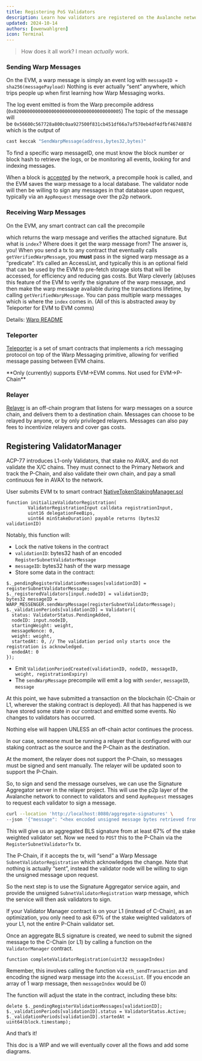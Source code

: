 ```yaml
---
title: Registering PoS Validators
description: Learn how validators are registered on the Avalanche network post-etna.
updated: 2024-10-14
authors: [owenwahlgren]
icon: Terminal
---
```


> How does it all work? I mean *actually* work.

### Sending Warp Messages

On the EVM, a warp message is simply an event log with `messageID = sha256(messagePayload)` Nothing is ever actually “sent” anywhere, which trips people up when first learning how Warp Messaging works.

The log event emitted is from the Warp precompile address (`0x0200000000000000000000000000000000000005`) The topic of the message will be `0x56600c567728a800c0aa927500f831cb451df66a7af570eb4df4dfbf4674887d` which is the output of 
```bash
cast keccak "SendWarpMessage(address,bytes32,bytes)"
```

To find a specific warp messageID, one must know the block number or block hash to retrieve the logs, or be monitoring all events, looking for and indexing messages. 

When a block is [accepted](https://github.com/ava-labs/coreth/blob/7242ae2d235593d2bb14e2496b6ed102aab14c3d/precompile/contracts/warp/config.go#L130) by the network, a precompile hook is called, and the EVM saves the warp message to a local database. The validator node will then be willing to sign any messages in that database upon request, typically via an `AppRequest` message over the p2p network.

### Receiving Warp Messages

On the EVM, any smart contract can call the precompile

which returns the warp message and verifies the attached signature. But what is `index`? Where does it get the warp message from?  The answer is, you!  When you send a tx to any contract that eventually calls `getVerifiedWarpMessage`, you **must** pass in the signed warp message as a “predicate”.  It’s called an AccessList, and typically this is an optional field that can be used by the EVM to pre-fetch storage slots that will be accessed, for efficiency and reducing gas costs. But Warp cleverly (ab)uses this feature of the EVM to verify the signature of the warp message, and then make the warp message available during the transactions lifetime, by calling `getVerifiedWarpMessage`. You can pass multiple warp messages which is where the `index` comes in.  (All of this is abstracted away by Teleporter for EVM to EVM comms)

Details: [Warp README](https://github.com/ava-labs/coreth/blob/7242ae2d235593d2bb14e2496b6ed102aab14c3d/precompile/contracts/warp/README.md)

### Teleporter

[Teleporter](https://github.com/ava-labs/teleporter) is a set of smart contracts that implements a rich messaging protocol on top of the Warp Messaging primitive, allowing for verified message passing between EVM chains. 

<Callout>
**Only (currently) supports EVM→EVM comms. Not used for EVM→P-Chain**
</Callout>

### Relayer

[Relayer](https://github.com/ava-labs/awm-relayer/blob/main/relayer/README.md) is an off-chain program that listens for warp messages on a source chain, and delivers them to a destination chain.  Messages can choose to be relayed by anyone, or by only privileged relayers. Messages can also pay fees to incentivize relayers and cover gas costs.

## Registering ValidatorManager

ACP-77 introduces L1-only Validators, that stake no AVAX, and do not validate the X/C chains. They must connect to the Primary Network and track the P-Chain, and also validate their own chain, and pay a small continuous fee in AVAX to the network.

User submits EVM tx to smart contract [NativeTokenStakingManager.sol](https://github.com/ava-labs/teleporter/blob/acp-77-updates/contracts/validator-manager/NativeTokenStakingManager.sol)

```solidity
function initializeValidatorRegistration(
        ValidatorRegistrationInput calldata registrationInput,
        uint16 delegationFeeBips,
        uint64 minStakeDuration) payable returns (bytes32 validationID)
```
Notably, this function will:

- Lock the native tokens in the contract
- `validationID`: bytes32 hash of an encoded `RegisterSubnetValidatorMessage`
- `messageID`: bytes32 hash of the warp message
- Store some data in the contract:


```solidity
$._pendingRegisterValidationMessages[validationID] = registerSubnetValidatorMessage;
$._registeredValidators[input.nodeID] = validationID;
bytes32 messageID = WARP_MESSENGER.sendWarpMessage(registerSubnetValidatorMessage);
$._validationPeriods[validationID] = Validator({
  status: ValidatorStatus.PendingAdded,
  nodeID: input.nodeID,
  startingWeight: weight,
  messageNonce: 0,
  weight: weight,
  startedAt: 0, // The validation period only starts once the registration is acknowledged.
  endedAt: 0
});
```

- Emit `ValidationPeriodCreated(validationID, nodeID, messageID, weight, registrationExpiry)`
- The `sendWarpMessage` precompile will emit a log with `sender`, `messageID`, `message`

At this point, we have submitted a transaction on the blockchain (C-Chain or L1, wherever the staking contract is deployed). All that has happened is we have stored some state in our contract and emitted some events. No changes to validators has occurred.

<Callout>
Nothing else will happen UNLESS an off-chain actor continues the process.
</Callout>


In our case, someone must be running a relayer that is configured with our staking contract as the source and the P-Chain as the destination.

<Callout>
At the moment, the relayer does not support the P-Chain, so messages must be signed and sent manually. The relayer will be updated soon to support the P-Chain.
</Callout>


So, to sign and send the message ourselves, we can use the Signature Aggregator server in the relayer project. This will use the p2p layer of the Avalanche network to connect to validators and send `AppRequest` messages to request each validator to sign a message.
```bash
curl --location 'http://localhost:8080/aggregate-signatures' \
--json '{"message": "<hex encoded unsigned message bytes retrieved from the logs>"}'
```
This will give us an aggregated BLS signature from at least 67% of the stake weighted validator set. Now we need to `POST` this to the P-Chain via the `RegisterSubnetValidatorTx` tx.

The P-Chain, if it accepts the tx, will “send” a Warp Message `SubnetValidatorRegistration` which acknowledges the change. Note that nothing is actually “sent”, instead the validator node will be willing to sign the unsigned message upon request.

So the next step is to use the Signature Aggregator service again, and provide the unsigned `SubnetValidatorRegistration` warp message, which the service will then ask validators to sign.

<Callout>
If your Validator Manager contract is on your L1 (instead of C-Chain), as an optimization, you only need to ask 67% of the stake weighted validators of your L1, not the entire P-Chain validator set.
</Callout>


Once an aggregate BLS signature is created, we need to submit the signed message to the C-Chain (or L1) by calling a function on the `ValidatorManager` contract.

```solidity
function completeValidatorRegistration(uint32 messageIndex)
```

Remember, this involves calling the function via `eth_sendTransaction` and encoding the signed warp message into the `AccessList`. (If you encode an array of 1 warp message, then `messageIndex` would be 0)

The function will adjust the state in the contract, including these bits:
```solidity
delete $._pendingRegisterValidationMessages[validationID];
$._validationPeriods[validationID].status = ValidatorStatus.Active;
$._validationPeriods[validationID].startedAt = uint64(block.timestamp);
```
And that’s it!

<Callout>
This doc is a WIP and we will eventually cover all the flows and add some diagrams.
</Callout>
